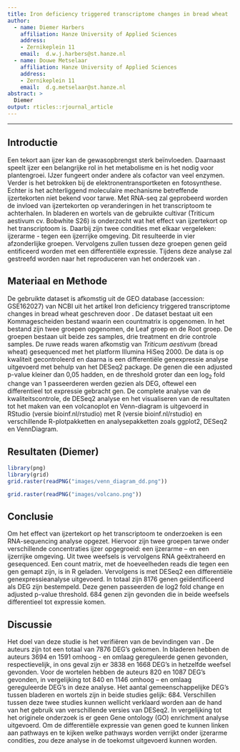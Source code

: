 ```yaml
---
title: Iron deficiency triggered transcriptome changes in bread wheat
author:
  - name: Diemer Harbers
    affiliation: Hanze University of Applied Sciences
    address:
    - Zernikeplein 11
    email:  d.w.j.harbers@st.hanze.nl
  - name: Douwe Metselaar
    affiliation: Hanze University of Applied Sciences
    address:
    - Zernikeplein 11
    email:  d.g.metselaar@st.hanze.nl
abstract: > 
  Diemer
output: rticles::rjournal_article
---
```


---

## Introductie
Een tekort aan ijzer kan de gewasopbrengst sterk beïnvloeden. Daarnaast speelt ijzer een belangrijke rol in het metabolisme en is het nodig voor plantengroei. IJzer fungeert onder andere als cofactor van veel enzymen. Verder is het betrokken bij de elektronentransportketen en fotosynthese. Echter is het achterliggend moleculaire mechanisme betreffende ijzertekorten niet bekend voor tarwe. Met RNA-seq zal geprobeerd worden de invloed van ijzertekorten op veranderingen in het transcriptoom te achterhalen. In bladeren en wortels van de gebruikte cultivar (Triticum aestivum cv. Bobwhite S26) is onderzocht wat het effect van ijzertekort op het transcriptoom is. Daarbij zijn twee condities met elkaar vergeleken: ijzerarme - tegen een ijzerrijke omgeving. Dit resulteerde in vier afzonderlijke groepen. Vervolgens zullen tussen deze groepen genen geïd    entificeerd worden met een differentiële expressie. Tijdens deze analyse zal gestreefd worden naar het reproduceren van het onderzoek van \citet{wang:2020}.

## Materiaal en Methode
De gebruikte dataset is afkomstig uit de GEO database (accession: GSE162027) van NCBI uit het artikel Iron deficiency triggered transcriptome changes in bread wheat geschreven door \citet{wang:2020}. De dataset bestaat uit een Kommagescheiden bestand waarin een countmatrix is opgenomen. In het bestand zijn twee groepen opgenomen, de Leaf groep en de Root groep. De groepen bestaan uit beide zes samples, drie treatment en drie controle samples. De ruwe reads waren afkomstig van *Triticum aestivum* (bread wheat) gesequenced met het platform Illumina HiSeq 2000. De data is op kwaliteit gecontroleerd en daarna is een differentiële genexpressie analyse uitgevoerd met behulp van het DESeq2 package. De genen die een adjusted p-value kleiner dan 0,05 hadden, en de threshold groter dan een log~2~ fold change van 1 passeerderen werden gezien als DEG, oftewel een differentieel tot expressie gebracht gen.  De complete analyse van de kwaliteitscontrole, de DESeq2 analyse en het visualiseren van de resultaten tot het maken van een volcanoplot en Venn-diagram is uitgevoerd in RStudio (versie bioinf.nl/rstudio) met R (versie bioinf.nl/rstudio) en verschillende R-plotpakketten en analysepakketten zoals ggplot2, DESeq2 en VennDiagram.

## Resultaten (Diemer)

```r
library(png)
library(grid)
grid.raster(readPNG("images/venn_diagram_dd.png"))
```

```r
grid.raster(readPNG("images/volcano.png"))
```

## Conclusie
Om het effect van ijzertekort op het transcriptoom te onderzoeken is een RNA-sequencing analyse opgezet. Hiervoor zijn twee groepen tarwe onder verschillende concentraties ijzer opgegroeid: een ijzerarme – en een ijzerrijke omgeving. Uit twee weefsels is vervolgens RNA geëxtraheerd en gesequenced. Een count matrix, met de hoeveelheden reads die tegen een gen gemapt zijn, is in R geladen. Vervolgens is met DESeq2 een differentiële genexpressieanalyse uitgevoerd.  In totaal zijn 8176 genen geïdentificeerd als DEG zijn bestempeld. Deze genen passeerden de log2 fold change en adjusted p-value threshold. 684 genen zijn gevonden die in beide weefsels differentieel tot expressie komen. 

## Discussie
Het doel van deze studie is het verifiëren van de bevindingen van \citet{wang:2020}. De auteurs zijn tot een totaal van 7876 DEG’s gekomen. In bladeren hebben de auteurs 3694 en 1591 omhoog - en omlaag gereguleerde genen gevonden, respectievelijk, in ons geval zijn er 3838 en 1668 DEG’s in hetzelfde weefsel gevonden. Voor de wortelen hebben de auteurs 820 en 1087 DEG’s gevonden, in vergelijking tot 840 en 1146 omhoog – en omlaag gereguleerde DEG’s in deze analyse. Het aantal gemeenschappelijke DEG’s tussen bladeren en wortels zijn in beide studies gelijk: 684. Verschillen tussen deze twee studies kunnen wellicht verklaard worden aan de hand van het gebruik van verschillende versies van DESeq2. In vergelijking tot het originele onderzoek is er geen Gene ontology (GO) enrichment analyse uitgevoerd. Om de differentiële expressie van genen goed te kunnen linken aan pathways en te kijken welke pathways worden verrijkt onder ijzerarme condities, zou deze analyse in de toekomst uitgevoerd kunnen worden. 

\bibliography{RJreferences}
